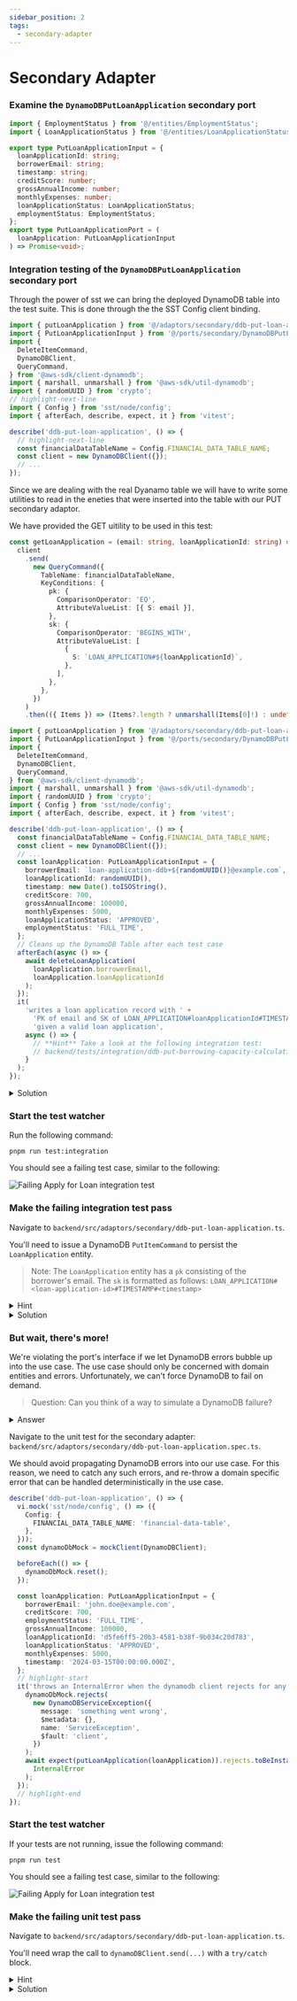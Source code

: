 ```yaml
---
sidebar_position: 2
tags:
  - secondary-adapter
---
```


# Secondary Adapter

### Examine the `DynamoDBPutLoanApplication` secondary port

```typescript title="backend/src/ports/secondary/DynamoDBPutLoanApplication.ts"
import { EmploymentStatus } from '@/entities/EmploymentStatus';
import { LoanApplicationStatus } from '@/entities/LoanApplicationStatus';

export type PutLoanApplicationInput = {
  loanApplicationId: string;
  borrowerEmail: string;
  timestamp: string;
  creditScore: number;
  grossAnnualIncome: number;
  monthlyExpenses: number;
  loanApplicationStatus: LoanApplicationStatus;
  employmentStatus: EmploymentStatus;
};
export type PutLoanApplicationPort = (
  loanApplication: PutLoanApplicationInput
) => Promise<void>;
```

### Integration testing of the `DynamoDBPutLoanApplication` secondary port

Through the power of sst we can bring the deployed DynamoDB table into the test suite.
This is done through the the SST Config client binding.

```typescript title="backend/tests/integration/ddb-put-loan-application.spec.ts"
import { putLoanApplication } from '@/adaptors/secondary/ddb-put-loan-application';
import { PutLoanApplicationInput } from '@/ports/secondary/DynamoDBPutLoanApplication';
import {
  DeleteItemCommand,
  DynamoDBClient,
  QueryCommand,
} from '@aws-sdk/client-dynamodb';
import { marshall, unmarshall } from '@aws-sdk/util-dynamodb';
import { randomUUID } from 'crypto';
// highlight-next-line
import { Config } from 'sst/node/config';
import { afterEach, describe, expect, it } from 'vitest';

describe('ddb-put-loan-application', () => {
  // highlight-next-line
  const financialDataTableName = Config.FINANCIAL_DATA_TABLE_NAME;
  const client = new DynamoDBClient({});
  // ...
});
```

Since we are dealing with the real Dyanamo table we will have to write some utilities to read in the eneties that were inserted into the table with our PUT secondary adaptor.

We have provided the GET uitility to be used in this test:

```typescript title="backend/tests/integration/ddb-put-loan-application.spec.ts"
const getLoanApplication = (email: string, loanApplicationId: string) =>
  client
    .send(
      new QueryCommand({
        TableName: financialDataTableName,
        KeyConditions: {
          pk: {
            ComparisonOperator: 'EQ',
            AttributeValueList: [{ S: email }],
          },
          sk: {
            ComparisonOperator: 'BEGINS_WITH',
            AttributeValueList: [
              {
                S: `LOAN_APPLICATION#${loanApplicationId}`,
              },
            ],
          },
        },
      })
    )
    .then(({ Items }) => (Items?.length ? unmarshall(Items[0]!) : undefined));
```

```typescript title="backend/tests/integration/ddb-put-loan-application.spec.ts"
import { putLoanApplication } from '@/adaptors/secondary/ddb-put-loan-application';
import { PutLoanApplicationInput } from '@/ports/secondary/DynamoDBPutLoanApplication';
import {
  DeleteItemCommand,
  DynamoDBClient,
  QueryCommand,
} from '@aws-sdk/client-dynamodb';
import { marshall, unmarshall } from '@aws-sdk/util-dynamodb';
import { randomUUID } from 'crypto';
import { Config } from 'sst/node/config';
import { afterEach, describe, expect, it } from 'vitest';

describe('ddb-put-loan-application', () => {
  const financialDataTableName = Config.FINANCIAL_DATA_TABLE_NAME;
  const client = new DynamoDBClient({});
  // ...
  const loanApplication: PutLoanApplicationInput = {
    borrowerEmail: `loan-application-ddb+${randomUUID()}@example.com`,
    loanApplicationId: randomUUID(),
    timestamp: new Date().toISOString(),
    creditScore: 700,
    grossAnnualIncome: 100000,
    monthlyExpenses: 5000,
    loanApplicationStatus: 'APPROVED',
    employmentStatus: 'FULL_TIME',
  };
  // Cleans up the DynamoDB Table after each test case
  afterEach(async () => {
    await deleteLoanApplication(
      loanApplication.borrowerEmail,
      loanApplication.loanApplicationId
    );
  });
  it(
    'writes a loan application record with ' +
      'PK of email and SK of LOAN_APPLICATION#loanApplicationId#TIMESTAMP#timestamp ' +
      'given a valid loan application',
    async () => {
      // **Hint** Take a look at the following integration test:
      // backend/tests/integration/ddb-put-borrowing-capacity-calculation.spec.ts
    }
  );
});
```

<details>
  <summary>Solution</summary>

```typescript title="backend/tests/integration/ddb-put-loan-application.spec.ts"
import { putLoanApplication } from '@/adaptors/secondary/ddb-put-loan-application';
import { PutLoanApplicationInput } from '@/ports/secondary/DynamoDBPutLoanApplication';
import {
  DeleteItemCommand,
  DynamoDBClient,
  QueryCommand,
} from '@aws-sdk/client-dynamodb';
import { marshall, unmarshall } from '@aws-sdk/util-dynamodb';
import { randomUUID } from 'crypto';
import { Config } from 'sst/node/config';
import { afterEach, describe, expect, it } from 'vitest';

describe('ddb-put-loan-application', () => {
  const financialDataTableName = Config.FINANCIAL_DATA_TABLE_NAME;
  const client = new DynamoDBClient({});
  const getLoanApplication = (email: string, loanApplicationId: string) =>
    client
      .send(
        new QueryCommand({
          TableName: financialDataTableName,
          KeyConditions: {
            pk: {
              ComparisonOperator: 'EQ',
              AttributeValueList: [{ S: email }],
            },
            sk: {
              ComparisonOperator: 'BEGINS_WITH',
              AttributeValueList: [
                {
                  S: `LOAN_APPLICATION#${loanApplicationId}`,
                },
              ],
            },
          },
        })
      )
      .then(({ Items }) => (Items?.length ? unmarshall(Items[0]!) : undefined));
  const deleteLoanApplication = (email: string, loanApplicationId: string) =>
    getLoanApplication(email, loanApplicationId).then(
      async (loanApplication) => {
        if (loanApplication) {
          await client.send(
            new DeleteItemCommand({
              TableName: financialDataTableName,
              Key: marshall({
                pk: email,
                sk:
                  `LOAN_APPLICATION#${loanApplicationId}` +
                  `#TIMESTAMP#${loanApplication.timestamp}`,
              }),
            })
          );
        }
      }
    );
  const loanApplication: PutLoanApplicationInput = {
    borrowerEmail: `loan-application-ddb+${randomUUID()}@example.com`,
    loanApplicationId: randomUUID(),
    timestamp: new Date().toISOString(),
    creditScore: 700,
    grossAnnualIncome: 100000,
    monthlyExpenses: 5000,
    loanApplicationStatus: 'APPROVED',
    employmentStatus: 'FULL_TIME',
  };
  afterEach(async () => {
    await deleteLoanApplication(
      loanApplication.borrowerEmail,
      loanApplication.loanApplicationId
    );
  });
  it(
    'writes a loan application record with ' +
      'PK of email and SK of LOAN_APPLICATION#loanApplicationId#TIMESTAMP#timestamp ' +
      'given a valid loan application',
    async () => {
      await putLoanApplication(loanApplication);
      await expect(
        getLoanApplication(
          loanApplication.borrowerEmail,
          loanApplication.loanApplicationId
        )
      ).resolves.toMatchObject({
        pk: loanApplication.borrowerEmail,
        sk:
          `LOAN_APPLICATION#${loanApplication.loanApplicationId}` +
          `#TIMESTAMP#${loanApplication.timestamp}`,
        loanApplicationId: loanApplication.loanApplicationId,
        timestamp: loanApplication.timestamp,
        creditScore: loanApplication.creditScore,
        grossAnnualIncome: loanApplication.grossAnnualIncome,
        monthlyExpenses: loanApplication.monthlyExpenses,
        loanApplicationStatus: loanApplication.loanApplicationStatus,
        employmentStatus: loanApplication.employmentStatus,
      });
    }
  );
});
```

</details>

### Start the test watcher

Run the following command:

```shell
pnpm run test:integration
```

You should see a failing test case, similar to the following:

![Failing `Apply for Loan` integration test](/img/loan-application/failing-apply-for-loan-integration-test.png)

### Make the failing integration test pass

Navigate to `backend/src/adaptors/secondary/ddb-put-loan-application.ts`.

You'll need to issue a DynamoDB `PutItemCommand` to persist the `LoanApplication` entity.

> Note: The `LoanApplication` entity has a `pk` consisting of the borrower's email. The `sk` is formatted as follows: `LOAN_APPLICATION#<loan-application-id>#TIMESTAMP#<timestamp>`

<details>
  <summary>Hint</summary>
  Take a look at the <code>
    backend/src/adaptors/secondary/ddb-put-borrowing-capacity-calculation.ts
  </code> secondary adapter.
</details>

<details>
  <summary>Solution</summary>

```typescript title="backend/src/adaptors/secondary/ddb-put-loan-application.ts"
import { InternalError } from '@/errors/InternalError';
import { PutLoanApplicationPort } from '@/ports/secondary/DynamoDBPutLoanApplication';
import { DynamoDBClient, PutItemCommand } from '@aws-sdk/client-dynamodb';
import { marshall } from '@aws-sdk/util-dynamodb';
import { Config } from 'sst/node/config';

const dynamoDbClient = new DynamoDBClient();

export const putLoanApplication: PutLoanApplicationPort = async ({
  borrowerEmail,
  loanApplicationId,
  timestamp,
  creditScore,
  grossAnnualIncome,
  monthlyExpenses,
  loanApplicationStatus,
  employmentStatus,
}) => {
  await dynamoDbClient.send(
    new PutItemCommand({
      TableName: Config.FINANCIAL_DATA_TABLE_NAME,
      Item: marshall({
        pk: borrowerEmail,
        sk: `LOAN_APPLICATION#${loanApplicationId}#TIMESTAMP#${timestamp}`,
        loanApplicationId,
        timestamp,
        creditScore,
        grossAnnualIncome,
        monthlyExpenses,
        loanApplicationStatus,
        employmentStatus,
      }),
    })
  );
};
```

</details>

### But wait, there's more!

We're violating the port's interface if we let DynamoDB errors bubble up into the use case. The use case should only be concerned with domain entities and errors. Unfortunately, we can't force DynamoDB to fail on demand.

> Question: Can you think of a way to simulate a DynamoDB failure?

<details>
  <summary>Answer</summary>
  If you thought of <code>mocks</code>, then you're on the right track!
</details>

Navigate to the unit test for the secondary adapter: `backend/src/adaptors/secondary/ddb-put-loan-application.spec.ts`.

We should avoid propagating DynamoDB errors into our use case. For this reason, we need to catch any such errors, and re-throw a domain specific error that can be handled deterministically in the use case.

```typescript title="backend/src/adaptors/secondary/ddb-put-loan-application.spec.ts"
describe('ddb-put-loan-application', () => {
  vi.mock('sst/node/config', () => ({
    Config: {
      FINANCIAL_DATA_TABLE_NAME: 'financial-data-table',
    },
  }));
  const dynamoDbMock = mockClient(DynamoDBClient);

  beforeEach(() => {
    dynamoDbMock.reset();
  });

  const loanApplication: PutLoanApplicationInput = {
    borrowerEmail: 'john.doe@example.com',
    creditScore: 700,
    employmentStatus: 'FULL_TIME',
    grossAnnualIncome: 100000,
    loanApplicationId: 'd5fe6ff5-20b3-4581-b38f-9b034c20d783',
    loanApplicationStatus: 'APPROVED',
    monthlyExpenses: 5000,
    timestamp: '2024-03-15T00:00:00.000Z',
  };
  // highlight-start
  it('throws an InternalError when the dynamodb client rejects for any reason', async () => {
    dynamoDbMock.rejects(
      new DynamoDBServiceException({
        message: 'something went wrong',
        $metadata: {},
        name: 'ServiceException',
        $fault: 'client',
      })
    );
    await expect(putLoanApplication(loanApplication)).rejects.toBeInstanceOf(
      InternalError
    );
  });
  // highlight-end
});
```

### Start the test watcher

If your tests are not running, issue the following command:

```shell
pnpm run test
```

You should see a failing test case, similar to the following:

![Failing `Apply for Loan` integration test](/img/loan-application/failing-apply-for-loan-unit-test.png)

### Make the failing unit test pass

Navigate to `backend/src/adaptors/secondary/ddb-put-loan-application.ts`.

You'll need wrap the call to `dynamoDBClient.send(...)` with a `try/catch` block.

<details>
  <summary>Hint</summary>
  We want to stop DynamoDB errors from being propagated. Catch any error that is
  thrown and throw a <code>InternalError</code> instead.
</details>

<details>
  <summary>Solution</summary>

```typescript title="backend/src/adaptors/secondary/ddb-put-loan-application.ts"
// highlight-next-line
try {
  await dynamoDbClient.send(
    new PutItemCommand({
      TableName: Config.FINANCIAL_DATA_TABLE_NAME,
      Item: marshall({
        pk: borrowerEmail,
        sk: `LOAN_APPLICATION#${loanApplicationId}#TIMESTAMP#${timestamp}`,
        loanApplicationId,
        timestamp,
        creditScore,
        grossAnnualIncome,
        monthlyExpenses,
        loanApplicationStatus,
        employmentStatus,
      }),
    })
  );
  // highlight-start
} catch (e) {
  throw new InternalError(
    'Failed to put loan application to financial data table'
  );
}
// highlight-end
```

</details>

